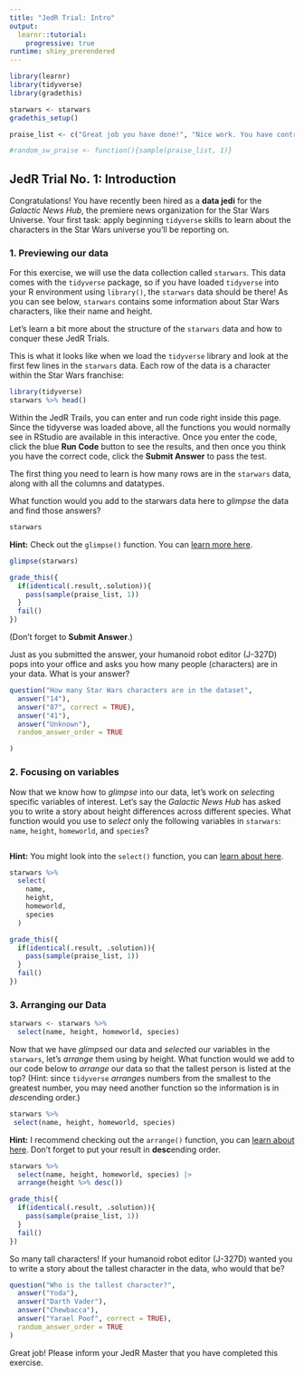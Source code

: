 ```yaml
---
title: "JedR Trial: Intro"
output: 
  learnr::tutorial:
    progressive: true
runtime: shiny_prerendered
---
```


```r
library(learnr)
library(tidyverse) 
library(gradethis)

starwars <- starwars
gradethis_setup()

praise_list <- c("Great job you have done!", "Nice work. You have controlled your fear.", "Wow! The force is with you!", "Great job! Mind tricks don't work on you!")

#random_sw_praise <- function(){sample(praise_list, 1)}
```

## JedR Trial No. 1: Introduction

Congratulations! You have recently been hired as a **data jedi** for the *Galactic News Hub*, the premiere news organization for the Star Wars Universe. Your first task: apply beginning `tidyverse` skills to learn about the characters in the Star Wars universe you'll be reporting on.

### 1. Previewing our data

For this exercise, we will use the data collection called `starwars`. This data comes with the `tidyverse` package, so if you have loaded `tidyverse` into your R environment using `library()`, the `starwars` data should be there! As you can see below, `starwars` contains some information about Star Wars characters, like their name and height.

Let's learn a bit more about the structure of the `starwars` data and how to conquer these JedR Trials.

This is what it looks like when we load the `tidyverse` library and look at the first few lines in the `starwars` data. Each row of the data is a character within the Star Wars franchise:

```r
library(tidyverse)
starwars %>% head()
```

Within the JedR Trails, you can enter and run code right inside this page. Since the tidyverse was loaded above, all the functions you would normally see in RStudio are available in this interactive. Once you enter the code, click the blue **Run Code** button to see the results, and then once you think you have the correct code, click the **Submit Answer** to pass the test.

The first thing you need to learn is how many rows are in the `starwars` data, along with all the columns and datatypes.

What function would you add to the starwars data here to *glimpse* the data and find those answers?

```r
starwars

```

<div id="glimpseexercise-hint">
**Hint:** Check out the `glimpse()` function. You can [learn more here](https://dplyr.tidyverse.org/reference/glimpse.html).
</div>

```r
glimpse(starwars)
```

```r
grade_this({
  if(identical(.result,.solution)){ 
    pass(sample(praise_list, 1))
  }
  fail()
})

```

(Don't forget to **Submit Answer**.)

Just as you submitted the answer, your humanoid robot editor (J-327D) pops into your office and asks you how many people (characters) are in your data. What is your answer?

```r
question("How many Star Wars characters are in the dataset",
  answer("14"),
  answer("87", correct = TRUE),
  answer("41"),
  answer("Unknown"),
  random_answer_order = TRUE

)
```


### 2. Focusing on variables

Now that we know how to *glimpse* into our data, let's work on *select*ing specific variables of interest. Let's say the *Galactic News Hub* has asked you to write a story about height differences across different species. What function would you use to *select* only the following variables in `starwars`: `name`, `height`, `homeworld`, and `species`?

```r

```

<div id="selectexercise-hint">
**Hint:** You might look into the `select()` function, you can [learn about here](https://dplyr.tidyverse.org/reference/select.html).
</div>

```r
starwars %>%
  select(
    name,
    height,
    homeworld,
    species
  )
```

```r
grade_this({
  if(identical(.result, .solution)){
    pass(sample(praise_list, 1))
  }
  fail()
})
```

### 3. Arranging our Data {data-progressive=FALSE}

```r
starwars <- starwars %>%
  select(name, height, homeworld, species)
```

Now that we have *glimpse*d our data and *select*ed our variables in the `starwars`, let's *arrange* them using by height. What function would we add to our code below to *arrange* our data so that the tallest person is listed at the top? (Hint: since `tidyverse` *arrange*s numbers from the smallest to the greatest number, you may need another function so the information is in *desc*ending order.)

```r
starwars %>% 
 select(name, height, homeworld, species)
```

<div id="selectexercise-hint">
**Hint:** I recommend checking out the `arrange()` function, you can [learn about here](https://dplyr.tidyverse.org/reference/arrange.html). Don't forget to put your result in **desc**ending order.
</div>

```r
starwars %>% 
  select(name, height, homeworld, species) |> 
  arrange(height %>% desc())
```

```r
grade_this({
  if(identical(.result, .solution)){
    pass(sample(praise_list, 1))
  }
  fail()
})
```

So many tall characters! If your humanoid robot editor (J-327D) wanted you to write a story about the tallest character in the data, who would that be?

```r
question("Who is the tallest character?",
  answer("Yoda"),
  answer("Darth Vader"),
  answer("Chewbacca"),
  answer("Yarael Poof", correct = TRUE),
  random_answer_order = TRUE
)
```

Great job! Please inform your JedR Master that you have completed this exercise.
